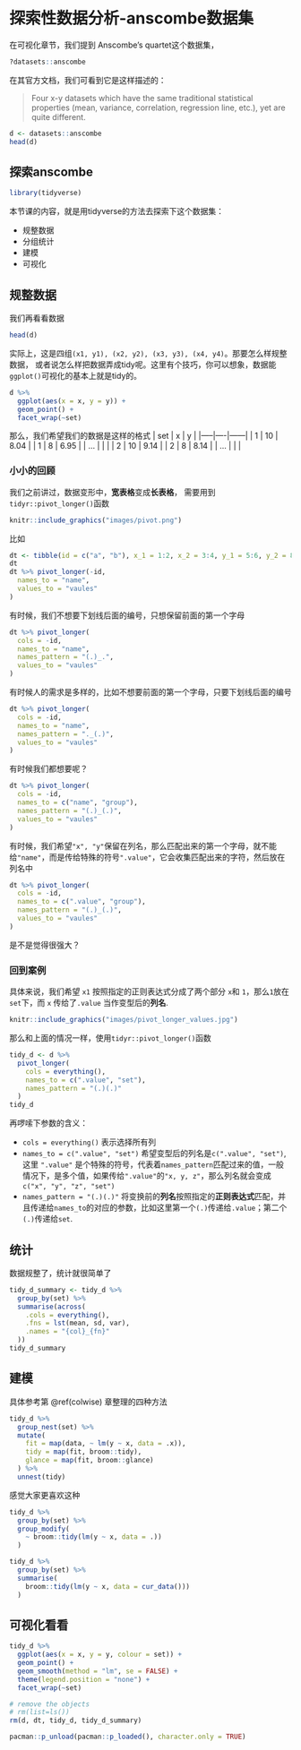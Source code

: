 # 探索性数据分析-anscombe数据集 {#eda-anscombe}


在可视化章节，我们提到 Anscombe’s quartet这个数据集，
```r
?datasets::anscombe
```
在其官方文档，我们可看到它是这样描述的：

> Four x-y datasets which have the same traditional statistical properties (mean, variance, correlation, regression line, etc.), yet are quite different.



```r
d <- datasets::anscombe
head(d)
```


## 探索anscombe

```r
library(tidyverse)
```

本节课的内容，就是用tidyverse的方法去探索下这个数据集：

- 规整数据
- 分组统计
- 建模
- 可视化


## 规整数据

我们再看看数据
```r
head(d)
```

实际上，这是四组`(x1, y1), (x2, y2), (x3, y3), (x4, y4)`。那要怎么样规整数据，
或者说怎么样把数据弄成tidy呢。这里有个技巧，你可以想象，数据能`ggplot()`可视化的基本上就是tidy的。

```r
d %>%
  ggplot(aes(x = x, y = y)) +
  geom_point() +
  facet_wrap(~set)
```

那么，我们希望我们的数据是这样的格式
| set | x  | y    |
|-----|----|------|
| 1   | 10 | 8.04 |
| 1   | 8  | 6.95 |
| ... |    |      |
| 2   | 10 | 9.14 |
| 2   | 8  | 8.14 |
| ... |    |      |

### 小小的回顾
我们之前讲过，数据变形中，**宽表格**变成**长表格**，
需要用到`tidyr::pivot_longer()`函数
```r
knitr::include_graphics("images/pivot.png")
```

比如
```r
dt <- tibble(id = c("a", "b"), x_1 = 1:2, x_2 = 3:4, y_1 = 5:6, y_2 = 8:9)
dt
dt %>% pivot_longer(-id,
  names_to = "name",
  values_to = "vaules"
)
```

有时候，我们不想要下划线后面的编号，只想保留前面的第一个字母
```r
dt %>% pivot_longer(
  cols = -id,
  names_to = "name",
  names_pattern = "(.)_.",
  values_to = "vaules"
)
```


有时候人的需求是多样的，比如不想要前面的第一个字母，只要下划线后面的编号
```r
dt %>% pivot_longer(
  cols = -id,
  names_to = "name",
  names_pattern = "._(.)",
  values_to = "vaules"
)
```


有时候我们都想要呢？
```r
dt %>% pivot_longer(
  cols = -id,
  names_to = c("name", "group"),
  names_pattern = "(.)_(.)",
  values_to = "vaules"
)
```


有时候，我们希望`"x", "y"`保留在列名，那么匹配出来的第一个字母，就不能给`"name"`，而是传给特殊的符号`".value"`，它会收集匹配出来的字符，然后放在列名中

```r
dt %>% pivot_longer(
  cols = -id,
  names_to = c(".value", "group"),
  names_pattern = "(.)_(.)",
  values_to = "vaules"
)
```
是不是觉得很强大？


### 回到案例

具体来说，我们希望 `x1` 按照指定的正则表达式分成了两个部分 `x`和 `1`，那么`1`放在`set`下，而 `x` 传给了`.value` 当作变型后的**列名**.

```r
knitr::include_graphics("images/pivot_longer_values.jpg")
```


那么和上面的情况一样，使用`tidyr::pivot_longer()`函数

```r
tidy_d <- d %>%
  pivot_longer(
    cols = everything(),
    names_to = c(".value", "set"),
    names_pattern = "(.)(.)"
  )
tidy_d
```

再啰嗦下参数的含义：

- `cols = everything()` 表示选择所有列
- `names_to = c(".value", "set")`  希望变型后的列名是`c(".value", "set")`, 这里 `".value"` 是个特殊的符号，代表着`names_pattern`匹配过来的值，一般情况下，是多个值，如果传给`".value"`的`"x, y, z"`，那么列名就会变成`c("x", "y", "z", "set")`
-  `names_pattern = "(.)(.)"` 将变换前的**列名**按照指定的**正则表达式**匹配，并且传递给`names_to`的对应的参数，比如这里第一个`(.)`传递给`.value`；第二个`(.)`传递给`set`.





## 统计

数据规整了，统计就很简单了
```r
tidy_d_summary <- tidy_d %>%
  group_by(set) %>%
  summarise(across(
    .cols = everything(),
    .fns = lst(mean, sd, var),
    .names = "{col}_{fn}"
  ))
tidy_d_summary
```

## 建模

具体参考第 \@ref(colwise) 章整理的四种方法


```r
tidy_d %>%
  group_nest(set) %>%
  mutate(
    fit = map(data, ~ lm(y ~ x, data = .x)),
    tidy = map(fit, broom::tidy),
    glance = map(fit, broom::glance)
  ) %>%
  unnest(tidy)
```


感觉大家更喜欢这种
```r
tidy_d %>%
  group_by(set) %>%
  group_modify(
    ~ broom::tidy(lm(y ~ x, data = .))
  )
```


```r
tidy_d %>%
  group_by(set) %>%
  summarise(
    broom::tidy(lm(y ~ x, data = cur_data()))
  )
```


## 可视化看看

```r
tidy_d %>%
  ggplot(aes(x = x, y = y, colour = set)) +
  geom_point() +
  geom_smooth(method = "lm", se = FALSE) +
  theme(legend.position = "none") +
  facet_wrap(~set)
```



```r
# remove the objects
# rm(list=ls())
rm(d, dt, tidy_d, tidy_d_summary)
```


```r
pacman::p_unload(pacman::p_loaded(), character.only = TRUE)
```
